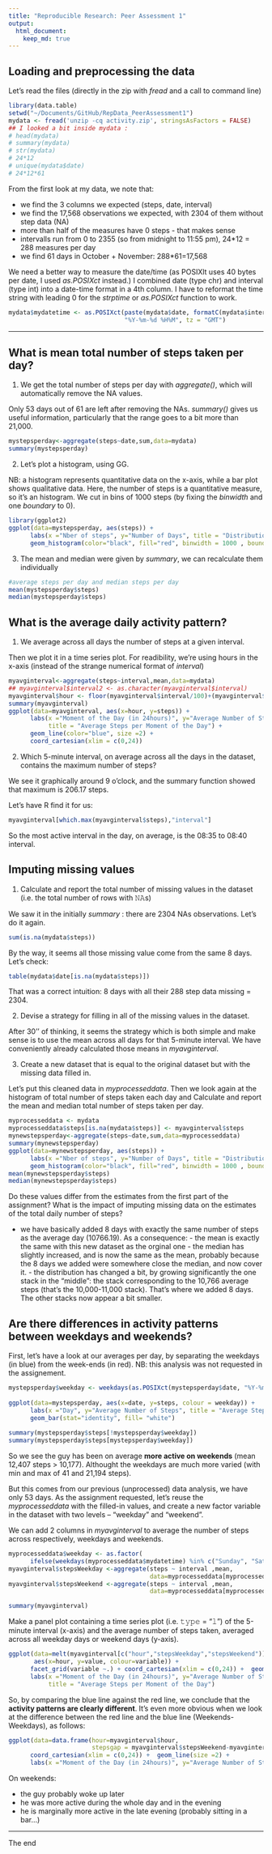 ```yaml
---
title: "Reproducible Research: Peer Assessment 1"
output: 
  html_document:
    keep_md: true
---
```



## Loading and preprocessing the data

Let's read the files (directly in the zip with *fread* and a call to command line)

```r
library(data.table)
setwd("~/Documents/GitHub/RepData_PeerAssessment1")
mydata <- fread('unzip -cq activity.zip', stringsAsFactors = FALSE)
## I looked a bit inside mydata : 
# head(mydata)
# summary(mydata)
# str(mydata)
# 24*12
# unique(mydata$date)
# 24*12*61
```

From the first look at my data, we note that: 

 - we find the 3 columns we expected (steps, date, interval)
 - we find the 17,568 observations we expected, with 2304 of them without step data (NA)
 - more than half of the measures have 0 steps - that makes sense
 - intervalls run from 0 to 2355 (so from midnight to 11:55 pm), 24*12 = 288 measures per day
 - we find 61 days in October + November: 288*61=17,568 

We need a better way to measure the date/time (as POSIXlt uses 40 bytes per date,  I used *as.POSIXct* instead.)
I combined date (type chr) and interval (type int) into a date-time format in a 4th column. I have to reformat the time string with leading 0 for the *strptime* or *as.POSIXct* function to work. 

```r
mydata$mydatetime <- as.POSIXct(paste(mydata$date, formatC(mydata$interval, flag='0', width = 4)),
                                "%Y-%m-%d %H%M", tz = "GMT")
```

---

## What is mean total number of steps taken per day?

1. We get the total number of steps per day with *aggregate()*, which will automatically remove the NA values.

Only 53 days out of 61 are left after removing the NAs. *summary()* gives us useful information, particularly that the range goes to a bit more than 21,000.

```r
mystepsperday<-aggregate(steps~date,sum,data=mydata)
summary(mystepsperday)
```



2. Let's plot a histogram, using GG.

NB: a histogram represents quantitative data on the x-axis, while a bar plot shows qualitative data. Here, the number of steps is a quantitative measure, so it's an histogram. We cut in bins of 1000 steps (by fixing the *binwidth* and one *boundary* to 0). 

```r
library(ggplot2)
ggplot(data=mystepsperday, aes(steps)) + 
      labs(x ="Nber of steps", y="Number of Days", title = "Distribution of Steps per Day") +
      geom_histogram(color="black", fill="red", binwidth = 1000 , boundary =0) 
```



3. The mean and median were given by *summary*, we can recalculate them individually

```r
#average steps per day and median steps per day
mean(mystepsperday$steps)
median(mystepsperday$steps)
```


## What is the average daily activity pattern?

1. We average across all days the number of steps at a given interval. 

Then we plot it in a time series plot.
For readibility, we're using hours in the x-axis (instead of the strange numerical format of *interval*)

```r
myavginterval<-aggregate(steps~interval,mean,data=mydata)
## myavginterval$interval2 <- as.character(myavginterval$interval)
myavginterval$hour <- floor(myavginterval$interval/100)+(myavginterval$interval%%100)/60
summary(myavginterval)
ggplot(data=myavginterval, aes(x=hour, y=steps)) + 
      labs(x ="Moment of the Day (in 24hours)", y="Average Number of Steps", 
           title = "Average Steps per Moment of the Day") +
      geom_line(color="blue", size =2) +
      coord_cartesian(xlim = c(0,24))
```

2. Which 5-minute interval, on average across all the days in the dataset, contains the maximum number of steps?

We see it graphically around 9 o'clock, and the summary function showed that maximum is 206.17 steps. 

Let's have R find it for us: 

```r
myavginterval[which.max(myavginterval$steps),"interval"]
```

So the most active interval in the day, on average, is the 08:35 to 08:40 interval. 


## Imputing missing values

1. Calculate and report the total number of missing values in the dataset (i.e. the total number of rows with 𝙽𝙰s)

We saw it in the initially *summary* : there are 2304 NAs observations. 
Let's do it again.  

```r
sum(is.na(mydata$steps))
```

By the way, it seems all those missing value come from the same 8 days. Let's check: 
```r
table(mydata$date[is.na(mydata$steps)])
```

That was a correct intuition: 8 days with all their 288 step data missing = 2304.

2. Devise a strategy for filling in all of the missing values in the dataset. 

After 30'' of thinking, it seems the strategy which is both simple and make sense is to use the mean across all days for that 5-minute interval. We have conveniently already calculated those means in *myavginterval*. 


3. Create a new dataset that is equal to the original dataset but with the missing data filled in.

Let's put this cleaned data in *myprocesseddata*. 
Then we look again at the histogram of total number of steps taken each day and Calculate and report the mean and median total number of steps taken per day. 


```r
myprocesseddata <- mydata
myprocesseddata$steps[is.na(mydata$steps)] <- myavginterval$steps
mynewstepsperday<-aggregate(steps~date,sum,data=myprocesseddata)
summary(mynewstepsperday)
ggplot(data=mynewstepsperday, aes(steps)) + 
      labs(x ="Nber of steps", y="Number of Days", title = "Distribution of Steps per Day") +
      geom_histogram(color="black", fill="red", binwidth = 1000 , boundary =0) 
mean(mynewstepsperday$steps)
median(mynewstepsperday$steps)
```


Do these values differ from the estimates from the first part of the assignment? What is the impact of imputing missing data on the estimates of the total daily number of steps?

- we have basically added 8 days with exactly the same number of steps as the average day (10766.19). As a consequence: 
      - the mean is exactly the same with this new dataset as the orginal one
      - the median has slightly increased, and is now the same as the mean, probably because the 8 days we added were somewhere close the median, and now cover it.
      - the distribution has changed a bit, by growing significantly the one stack in the "middle": the stack corresponding to the 10,766 average steps (that's the 10,000-11,000 stack). That's where we added 8 days. The other stacks now appear a bit smaller.
      


## Are there differences in activity patterns between weekdays and weekends?


First, let's have a look at our averages per day, by separating the weekdays (in blue) from the week-ends (in red). NB: this analysis was not requested in the assignement.

``` r
mystepsperday$weekday <- weekdays(as.POSIXct(mystepsperday$date, "%Y-%m-%d", tz="GMT")) %in% c("Monday", "Tuesday", "Wednesday", "Thursday", "Friday")
      
ggplot(data=mystepsperday, aes(x=date, y=steps, colour = weekday)) + 
      labs(x ="Day", y="Average Number of Steps", title = "Average Steps per Day Over 53 Day") +
      geom_bar(stat="identity", fill= "white")  
      
summary(mystepsperday$steps[!mystepsperday$weekday])
summary(mystepsperday$steps[mystepsperday$weekday])      
```


So we see the guy has been on average **more active on weekends** (mean 12,407 steps > 10,177). Althought the weekdays are much more varied (with min and max of 41 and 21,194 steps).

But this comes from our previous (unprocessed) data analysis, we have only 53 days. As the assignment requested, let's reuse the *myprocesseddata* with the filled-in values, and create a new factor variable in the dataset with two levels – “weekday” and “weekend”. 

We can add 2 columns in *myavginterval* to average the number of steps across respectively, weekdays and weekends. 

``` r

myprocesseddata$weekday <- as.factor(
      ifelse(weekdays(myprocesseddata$mydatetime) %in% c("Sunday", "Saturday"),"weekend","weekday"))
myavginterval$stepsWeekday <-aggregate(steps ~ interval ,mean,
                                       data=myprocesseddata[myprocesseddata$weekday=="weekday"])$steps
myavginterval$stepsWeekend <-aggregate(steps ~ interval ,mean,
                                       data=myprocesseddata[myprocesseddata$weekday=="weekend"])$steps

summary(myavginterval)
```


Make a panel plot containing a time series plot (i.e. 𝚝𝚢𝚙𝚎 = "𝚕") of the 5-minute interval (x-axis) and the average number of steps taken, averaged across all weekday days or weekend days (y-axis). 


``` r
ggplot(data=melt(myavginterval[c("hour","stepsWeekday","stepsWeekend")],id.vars="hour"), 
       aes(x=hour, y=value, colour=variable)) +
      facet_grid(variable ~.) + coord_cartesian(xlim = c(0,24)) +  geom_line(size =1) +          
      labs(x ="Moment of the Day (in 24hours)", y="Average Number of Steps", 
           title = "Average Steps per Moment of the Day")

```

So, by comparing the blue line against the red line, we conclude that the **activity patterns are clearly different**. 
It's even more obvious when we look at the difference between the red line and the blue line (Weekends-Weekdays), as follows:  

```r
ggplot(data=data.frame(hour=myavginterval$hour, 
                       stepsgap = myavginterval$stepsWeekend-myavginterval$stepsWeekday), aes(x=hour, y=stepsgap)) +
      coord_cartesian(xlim = c(0,24)) +  geom_line(size =2) +          
      labs(x ="Moment of the Day (in 24hours)", y="Average Number of Steps", title = "Difference between Weekdays and Weekends in average Steps per Moment of the Day")
```

On weekends: 

- the guy probably woke up later
- he was more active during the whole day and in the evening
- he is marginally more active in the late evening (probably sitting in a bar...)



------
The end


